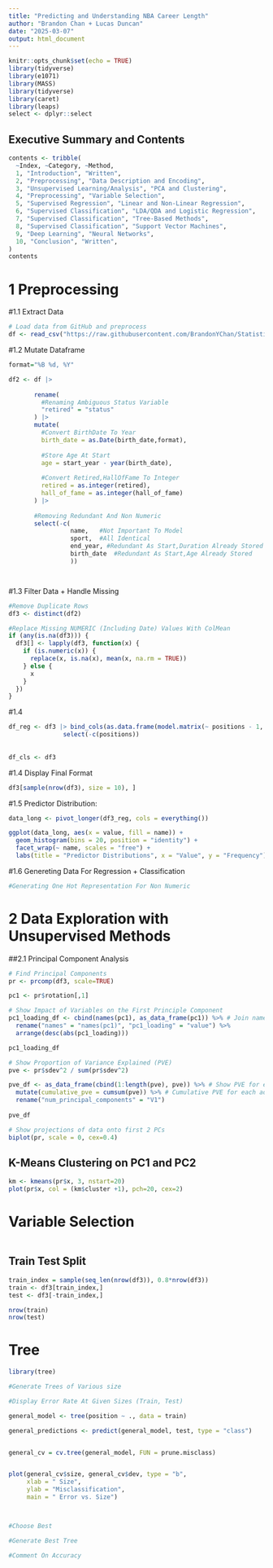 ```yaml
---
title: "Predicting and Understanding NBA Career Length"
author: "Brandon Chan + Lucas Duncan"
date: "2025-03-07"
output: html_document
---
```


```r
knitr::opts_chunk$set(echo = TRUE)
library(tidyverse)
library(e1071)
library(MASS)
library(tidyverse)
library(caret)
library(leaps)
select <- dplyr::select
```

## Executive Summary and Contents

```r
contents <- tribble(
  ~Index, ~Category, ~Method,
  1, "Introduction", "Written",
  2, "Preprocessing", "Data Description and Encoding",
  3, "Unsupervised Learning/Analysis", "PCA and Clustering",
  4, "Preprocessing", "Variable Selection",
  5, "Supervised Regression", "Linear and Non-Linear Regression",
  6, "Supervised Classification", "LDA/QDA and Logistic Regression",
  7, "Supervised Classification", "Tree-Based Methods",
  8, "Supervised Classification", "Support Vector Machines",
  9, "Deep Learning", "Neural Networks",
  10, "Conclusion", "Written", 
)
contents

```


# 1 Preprocessing

#1.1 Extract Data
```r
# Load data from GitHub and preprocess 
df <- read_csv("https://raw.githubusercontent.com/BrandonYChan/Statistical-Learning/main/basketball_career_length.csv")


```

#1.2 Mutate Dataframe
```r

format="%B %d, %Y"

df2 <- df |>
  
       rename(
         #Renaming Ambiguous Status Variable
         "retired" = "status"     
       ) |>
       mutate(
         #Convert BirthDate To Year
         birth_date = as.Date(birth_date,format),  
         
         #Store Age At Start
         age = start_year - year(birth_date),  
         
         #Convert Retired,HallOfFame To Integer
         retired = as.integer(retired),                         
         hall_of_fame = as.integer(hall_of_fame)
       ) |>
  
       #Removing Redundant And Non Numeric
       select(-c(
                 name,   #Not Important To Model
                 sport,  #All Identical
                 end_year, #Redundant As Start,Duration Already Stored
                 birth_date  #Redundant As Start,Age Already Stored
                 ))




```
#1.3 Filter Data + Handle Missing
```r
#Remove Duplicate Rows
df3 <- distinct(df2)

#Replace Missing NUMERIC (Including Date) Values With ColMean
if (any(is.na(df3))) {
  df3[] <- lapply(df3, function(x) {
    if (is.numeric(x)) {
      replace(x, is.na(x), mean(x, na.rm = TRUE))
    } else {
      x
    }
  })
}
```

#1.4
```r
df_reg <- df3 |> bind_cols(as.data.frame(model.matrix(~ positions - 1, data = df3))) |>
               select(-c(positions))
  
  
df_cls <- df3


```

#1.4 Display Final Format
```r
df3[sample(nrow(df3), size = 10), ]
```

#1.5 Predictor Distribution:
```r

data_long <- pivot_longer(df3_reg, cols = everything())

ggplot(data_long, aes(x = value, fill = name)) +
  geom_histogram(bins = 20, position = "identity") +
  facet_wrap(~ name, scales = "free") +
  labs(title = "Predictor Distributions", x = "Value", y = "Frequency")
```

#1.6 Genereting Data For Regression + Classification
```r

#Generating One Hot Representation For Non Numeric


```




# 2 Data Exploration with Unsupervised Methods 


##2.1 Principal Component Analysis

```r

# Find Principal Components
pr <- prcomp(df3, scale=TRUE)

pc1 <- pr$rotation[,1]

# Show Impact of Variables on the First Principle Component
pc1_loading_df <- cbind(names(pc1), as_data_frame(pc1)) %>% # Join names and loadings to form columns in the dataframe
  rename("names" = "names(pc1)", "pc1_loading" = "value") %>%  
  arrange(desc(abs(pc1_loading)))

pc1_loading_df
```


```r
# Show Proportion of Variance Explained (PVE)
pve <- pr$sdev^2 / sum(pr$sdev^2)   

pve_df <- as_data_frame(cbind(1:length(pve), pve)) %>% # Show PVE for each number of principal components
  mutate(cumulative_pve = cumsum(pve)) %>% # Cumulative PVE for each additional PC 
  rename("num_principal_components" = "V1")
  
pve_df
```


```r
# Show projections of data onto first 2 PCs
biplot(pr, scale = 0, cex=0.4)
```

## K-Means Clustering on PC1 and PC2

```r
km <- kmeans(pr$x, 3, nstart=20)
plot(pr$x, col = (km$cluster +1), pch=20, cex=2)
```

# Variable Selection 
```r

```

## Train Test Split
```r
train_index = sample(seq_len(nrow(df3)), 0.8*nrow(df3))
train <- df3[train_index,]
test <- df3[-train_index,]

nrow(train)
nrow(test)
```






# Tree
```r
library(tree)

#Generate Trees of Various size

#Display Error Rate At Given Sizes (Train, Test)

general_model <- tree(position ~ ., data = train)

general_predictions <- predict(general_model, test, type = "class")


general_cv = cv.tree(general_model, FUN = prune.misclass)


plot(general_cv$size, general_cv$dev, type = "b", 
     xlab = " Size", 
     ylab = "Misclassification",
     main = " Error vs. Size")



#Choose Best

#Generate Best Tree

#Comment On Accuracy



```






